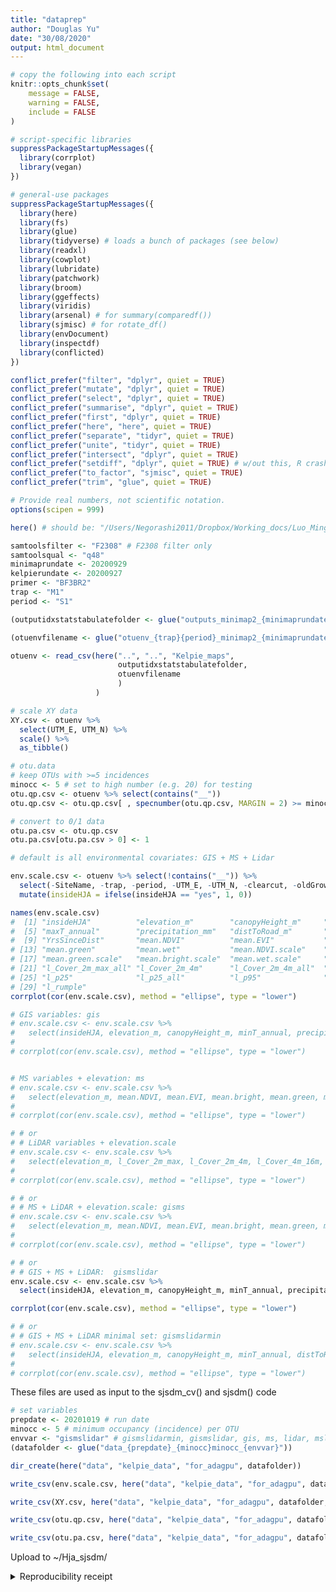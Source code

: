 ```yaml
---
title: "dataprep"
author: "Douglas Yu"
date: "30/08/2020"
output: html_document
---
```


```r
# copy the following into each script   
knitr::opts_chunk$set(
	message = FALSE,
	warning = FALSE,
	include = FALSE
)

# script-specific libraries
suppressPackageStartupMessages({
  library(corrplot)
  library(vegan)
})

# general-use packages
suppressPackageStartupMessages({
  library(here)
  library(fs)
  library(glue)
  library(tidyverse) # loads a bunch of packages (see below)
  library(readxl)
  library(cowplot)
  library(lubridate)
  library(patchwork)
  library(broom)
  library(ggeffects)
  library(viridis)
  library(arsenal) # for summary(comparedf())
  library(sjmisc) # for rotate_df()
  library(envDocument)
  library(inspectdf)
  library(conflicted)
})

conflict_prefer("filter", "dplyr", quiet = TRUE)
conflict_prefer("mutate", "dplyr", quiet = TRUE)
conflict_prefer("select", "dplyr", quiet = TRUE)
conflict_prefer("summarise", "dplyr", quiet = TRUE)
conflict_prefer("first", "dplyr", quiet = TRUE)
conflict_prefer("here", "here", quiet = TRUE)
conflict_prefer("separate", "tidyr", quiet = TRUE)
conflict_prefer("unite", "tidyr", quiet = TRUE)
conflict_prefer("intersect", "dplyr", quiet = TRUE)
conflict_prefer("setdiff", "dplyr", quiet = TRUE) # w/out this, R crashes
conflict_prefer("to_factor", "sjmisc", quiet = TRUE)
conflict_prefer("trim", "glue", quiet = TRUE)

# Provide real numbers, not scientific notation.
options(scipen = 999)
```


```r
here() # should be: "/Users/Negorashi2011/Dropbox/Working_docs/Luo_Mingjie_Oregon/HJA_analyses_Kelpie/sjSDM/R-git"
```


```r
samtoolsfilter <- "F2308" # F2308 filter only
samtoolsqual <- "q48"
minimaprundate <- 20200929
kelpierundate <- 20200927
primer <- "BF3BR2"
trap <- "M1"
period <- "S1"

(outputidxstatstabulatefolder <- glue("outputs_minimap2_{minimaprundate}_{samtoolsfilter}_{samtoolsqual}_kelpie{kelpierundate}_{primer}_vsearch97"))

(otuenvfilename <- glue("otuenv_{trap}{period}_minimap2_{minimaprundate}_kelpie{kelpierundate}.csv"))

otuenv <- read_csv(here("..", "..", "Kelpie_maps", 
                        outputidxstatstabulatefolder, 
                        otuenvfilename
                        )
                   )
```

```r
# scale XY data
XY.csv <- otuenv %>% 
  select(UTM_E, UTM_N) %>% 
  scale() %>% 
  as_tibble()
```

```r
# otu.data
# keep OTUs with >=5 incidences
minocc <- 5 # set to high number (e.g. 20) for testing
otu.qp.csv <- otuenv %>% select(contains("__"))
otu.qp.csv <- otu.qp.csv[ , specnumber(otu.qp.csv, MARGIN = 2) >= minocc] 

# convert to 0/1 data
otu.pa.csv <- otu.qp.csv
otu.pa.csv[otu.pa.csv > 0] <- 1
```

```r
# default is all environmental covariates: GIS + MS + Lidar

env.scale.csv <- otuenv %>% select(!contains("__")) %>% 
  select(-SiteName, -trap, -period, -UTM_E, -UTM_N, -clearcut, -oldGrowthIndex) %>% 
  mutate(insideHJA = ifelse(insideHJA == "yes", 1, 0))

names(env.scale.csv)
#  [1] "insideHJA"          "elevation_m"        "canopyHeight_m"     "minT_annual" 
#  [5] "maxT_annual"        "precipitation_mm"   "distToRoad_m"       "distToStream_m"    
#  [9] "YrsSinceDist"       "mean.NDVI"          "mean.EVI"           "mean.bright" 
# [13] "mean.green"         "mean.wet"           "mean.NDVI.scale"    "mean.EVI.scale"    
# [17] "mean.green.scale"   "mean.bright.scale"  "mean.wet.scale"     "l_Cover_2m_max"    
# [21] "l_Cover_2m_max_all" "l_Cover_2m_4m"      "l_Cover_2m_4m_all"  "l_Cover_4m_16m"    
# [25] "l_p25"              "l_p25_all"          "l_p95"              "l_p95_all"   
# [29] "l_rumple"  
corrplot(cor(env.scale.csv), method = "ellipse", type = "lower")

# GIS variables: gis
# env.scale.csv <- env.scale.csv %>%
#   select(insideHJA, elevation_m, canopyHeight_m, minT_annual, precipitation_mm, distToRoad_m, distToStream_m, YrsSinceDist)
# 
# corrplot(cor(env.scale.csv), method = "ellipse", type = "lower")


# MS variables + elevation: ms
# env.scale.csv <- env.scale.csv %>%
#   select(elevation_m, mean.NDVI, mean.EVI, mean.bright, mean.green, mean.wet)
# 
# corrplot(cor(env.scale.csv), method = "ellipse", type = "lower")

# # or
# # LiDAR variables + elevation.scale
# env.scale.csv <- env.scale.csv %>%
#   select(elevation_m, l_Cover_2m_max, l_Cover_2m_4m, l_Cover_4m_16m, l_p25, l_p95, l_rumple)
# 
# corrplot(cor(env.scale.csv), method = "ellipse", type = "lower")

# # or
# # MS + LiDAR + elevation.scale: gisms
# env.scale.csv <- env.scale.csv %>%
#   select(elevation_m, mean.NDVI, mean.EVI, mean.bright, mean.green, mean.wet, l_Cover_2m_max, l_Cover_2m_4m, l_Cover_4m_16m, l_p25, l_p95, l_rumple)
# 
# corrplot(cor(env.scale.csv), method = "ellipse", type = "lower")

# # or
# # GIS + MS + LiDAR:  gismslidar
env.scale.csv <- env.scale.csv %>%
  select(insideHJA, elevation_m, canopyHeight_m, minT_annual, precipitation_mm, distToRoad_m, distToStream_m, YrsSinceDist, mean.NDVI, mean.EVI, mean.bright, mean.green, mean.wet, l_Cover_2m_max, l_Cover_2m_4m, l_Cover_4m_16m, l_p25, l_p95, l_rumple)

corrplot(cor(env.scale.csv), method = "ellipse", type = "lower")

# # or
# # GIS + MS + LiDAR minimal set: gismslidarmin
# env.scale.csv <- env.scale.csv %>%
#   select(insideHJA, elevation_m, canopyHeight_m, minT_annual, distToRoad_m, distToStream_m, YrsSinceDist, mean.NDVI, mean.green, l_Cover_2m_max, l_Cover_2m_4m, l_Cover_4m_16m, l_p25, l_p95, l_rumple)
# 
# corrplot(cor(env.scale.csv), method = "ellipse", type = "lower")
```


These files are used as input to the sjsdm_cv() and sjsdm() code
```r
# set variables
prepdate <- 20201019 # run date
minocc <- 5 # minimum occupancy (incidence) per OTU
envvar <- "gismslidar" # gismslidarmin, gismslidar, gis, ms, lidar, mslidar
(datafolder <- glue("data_{prepdate}_{minocc}minocc_{envvar}"))

dir_create(here("data", "kelpie_data", "for_adagpu", datafolder))

write_csv(env.scale.csv, here("data", "kelpie_data", "for_adagpu", datafolder,  "scale.env.csv"))

write_csv(XY.csv, here("data", "kelpie_data", "for_adagpu", datafolder, "XY.csv"))

write_csv(otu.qp.csv, here("data", "kelpie_data", "for_adagpu", datafolder,  "otu.qp.csv"))

write_csv(otu.pa.csv, here("data", "kelpie_data", "for_adagpu", datafolder, "otu.pa.csv"))
```

Upload to ~/Hja_sjsdm/


<details>
<summary>Reproducibility receipt</summary>
```r
# datetime
Sys.time()

# repository
git2r::repository(here::here())

env_doc("table", git = FALSE)
```
